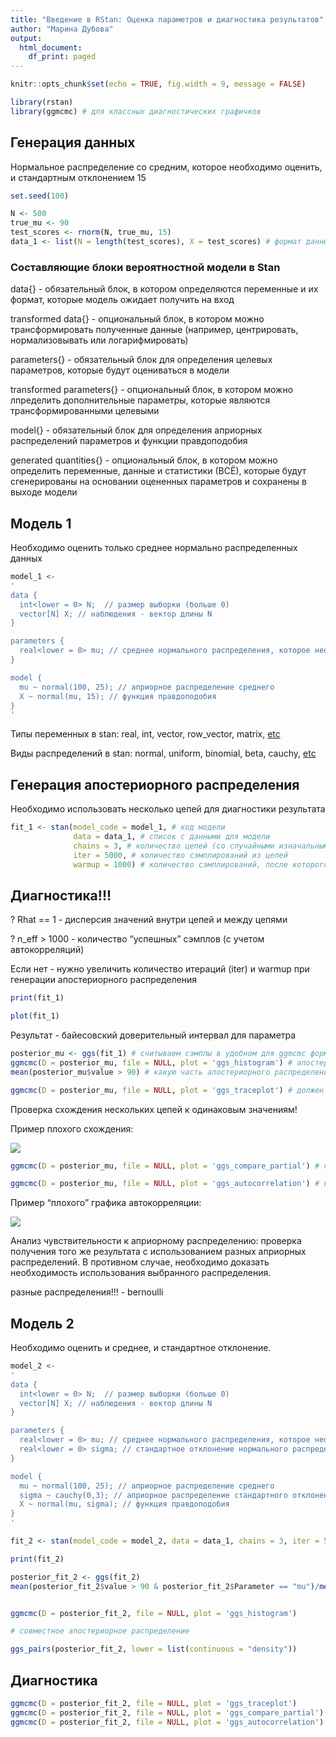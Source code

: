 ```yaml
---
title: "Введение в RStan: Оценка параметров и диагностика результатов"
author: "Марина Дубова"
output:
  html_document:
    df_print: paged
---
```


```r
knitr::opts_chunk$set(echo = TRUE, fig.width = 9, message = FALSE)
```

```r
library(rstan)
library(ggmcmc) # для классных диагностических графичков
```

## Генерация данных

Нормальное распределение со средним, которое необходимо оценить, и стандартным отклонением 15

```r
set.seed(100)

N <- 500
true_mu <- 90
test_scores <- rnorm(N, true_mu, 15)
data_1 <- list(N = length(test_scores), X = test_scores) # формат данных для stan - список с переменными
```


### Составляющие блоки вероятностной модели в Stan

data{} - обязательный блок, в котором определяются переменные и их формат, которые модель ожидает получить на вход

transformed data{} - опциональный блок, в котором можно трансформировать полученные данные (например, центрировать, нормализовывать или логарифмировать)

parameters{} - обязательный блок для определения целевых параметров, которые будут оцениваться в модели

transformed parameters{} - опциональный блок, в котором можно лпределить дополнительные параметры, которые являются трансформированными целевыми

model{} - обязательный блок для определения априорных распределений параметров и функции правдоподобия

generated quantities{} - опциональный блок, в котором можно определить переменные, данные и статистики (ВСЁ), которые будут сгенерированы на основании оцененных параметров и сохранены в выходе модели

## Модель 1 

Необходимо оценить только среднее нормально распределенных данных

```r
model_1 <-
'
data {
  int<lower = 0> N;  // размер выборки (больше 0)
  vector[N] X; // наблюдения - вектор длины N
}

parameters {
  real<lower = 0> mu; // среднее нормального распределения, которое необходимо оценить
}

model {
  mu ~ normal(100, 25); // априорное распределение среднего
  X ~ normal(mu, 15); // функция правдоподобия
}
'
```

Типы переменных в stan: real, int, vector, row_vector, matrix, [etc](https://mc-stan.org/users/documentation/) 

Виды распределений в stan: normal, uniform, binomial, beta, cauchy, [etc](https://mc-stan.org/users/documentation/)

## Генерация апостериорного распределения

Необходимо использовать несколько цепей для диагностики результата

```r
fit_1 <- stan(model_code = model_1, # код модели
              data = data_1, # список с данными для модели
              chains = 3, # количество цепей (со случайными изначальными точками), из которых генерируются апостериорные распределения
              iter = 5000, # количество сэмплирований из цепей
              warmup = 1000) # количество сэмплирований, после которого мы начинаем записывать результат
```

## Диагностика!!!

? Rhat == 1 - дисперсия значений внутри цепей и между цепями

? n_eff > 1000 - количество "успешных" сэмплов (с учетом автокорреляций)

Если нет - нужно увеличить количество итераций (iter) и warmup при генерации апостериорного распределения

```r
print(fit_1)
```

```r
plot(fit_1)
```

Результат - байесовский доверительный интервал для параметра

```r
posterior_mu <- ggs(fit_1) # считываем сэмплы в удобном для ggmcmc формате
ggmcmc(D = posterior_mu, file = NULL, plot = 'ggs_histogram') # апостериорное распределение параметра
mean(posterior_mu$value > 90) # какую часть апостериорного распределения составляют средние больше 90?
```

```r
ggmcmc(D = posterior_mu, file = NULL, plot = 'ggs_traceplot') # должен выглядить как белый шум, все цепи варьируют вокруг одинаковых значений. Если нет - можно попробовать увеличить warmup
```

Проверка схождения нескольких цепей к одинаковым значениям!

Пример плохого схождения:

![]("bad_trace.png")

```r
ggmcmc(D = posterior_mu, file = NULL, plot = 'ggs_compare_partial') # полное и частичное апостериорное распределение в идеале должны полностью перекрывать друг друга 
```

```r
ggmcmc(D = posterior_mu, file = NULL, plot = 'ggs_autocorrelation') # в идеале: все значения после 1 на нуле или очень близки к нулю
```

Пример "плохого" графика автокорреляции:

![]("bad_autocor.jpg")

Анализ чувствительности к априорному распределению: проверка получения того же результата с использованием разных априорных распределений. В противном случае, необходимо доказать необходимость использования выбранного распределения.


разные распределения!!! - bernoulli

## Модель 2

Необходимо оценить и среднее, и стандартное отклонение.

```r
model_2 <-
'
data {
  int<lower = 0> N;  // размер выборки (больше 0)
  vector[N] X; // наблюдения - вектор длины N
}

parameters {
  real<lower = 0> mu; // среднее нормального распределения, которое необходимо оценить
  real<lower = 0> sigma; // стандартное отклонение нормального распределения, которое необходимо оценить
}

model {
  mu ~ normal(100, 25); // априорное распределение среднего
  sigma ~ cauchy(0,3); // априорное распределение стандартного отклонения
  X ~ normal(mu, sigma); // функция правдоподобия
}
'
```


```r
fit_2 <- stan(model_code = model_2, data = data_1, chains = 3, iter = 5000, warmup = 1000)
```

```r
print(fit_2)
```

```r
posterior_fit_2 <- ggs(fit_2)
mean(posterior_fit_2$value > 90 & posterior_fit_2$Parameter == "mu")/mean(posterior_fit_2$Parameter == "mu")


ggmcmc(D = posterior_fit_2, file = NULL, plot = 'ggs_histogram')

# совместное апостериорное распределение

ggs_pairs(posterior_fit_2, lower = list(continuous = "density"))
```

## Диагностика

```r
ggmcmc(D = posterior_fit_2, file = NULL, plot = 'ggs_traceplot') 
ggmcmc(D = posterior_fit_2, file = NULL, plot = 'ggs_compare_partial') 
ggmcmc(D = posterior_fit_2, file = NULL, plot = 'ggs_autocorrelation')
```

